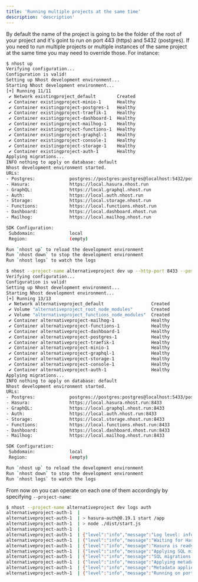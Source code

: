 ```yaml
---
title: 'Running multiple projects at the same time'
description: 'description'
---
```


By default the name of the project is going to be the folder of the root of your project and it's goint to run on port 443 (https) and 5432 (postgres). If you need to run multiple projects or multiple instances of the same project at the same time you may need to override those. For instance:

```bash
$ nhost up
Verifying configuration...
Configuration is valid!
Setting up Nhost development environment...
Starting Nhost development environment...
[+] Running 11/11
 ✔ Network existingproject_default        Created                       0.0s
 ✔ Container existingproject-minio-1      Healthy                      13.9s
 ✔ Container existingproject-postgres-1   Healthy                      13.9s
 ✔ Container existingproject-traefik-1    Healthy                      13.9s
 ✔ Container existingproject-dashboard-1  Healthy                      13.9s
 ✔ Container existingproject-mailhog-1    Healthy                      13.9s
 ✔ Container existingproject-functions-1  Healthy                      13.9s
 ✔ Container existingproject-graphql-1    Healthy                      13.8s
 ✔ Container existingproject-console-1    Healthy                      18.8s
 ✔ Container existingproject-storage-1    Healthy                      13.8s
 ✔ Container existingproject-auth-1       Healthy                      18.8s
Applying migrations...
INFO nothing to apply on database: default
Nhost development environment started.
URLs:
- Postgres:             postgres://postgres:postgres@localhost:5432/postgres
- Hasura:               https://local.hasura.nhost.run
- GraphQL:              https://local.graphql.nhost.run
- Auth:                 https://local.auth.nhost.run
- Storage:              https://local.storage.nhost.run
- Functions:            https://local.functions.nhost.run
- Dashboard:            https://local.dashboard.nhost.run
- Mailhog:              https://local.mailhog.nhost.run

SDK Configuration:
 Subdomain:             local
 Region:                (empty)

Run `nhost up` to reload the development environment
Run `nhost down` to stop the development environment
Run `nhost logs` to watch the logs

$ nhost --project-name alternativeproject dev up --http-port 8433 --postgres-port 5433
Verifying configuration...
Configuration is valid!
Setting up Nhost development environment...
Starting Nhost development environment...
[+] Running 13/13
 ✔ Network alternativeproject_default                  Created               0.0s
 ✔ Volume "alternativeproject_root_node_modules"       Created               0.0s
 ✔ Volume "alternativeproject_functions_node_modules"  Created               0.0s
 ✔ Container alternativeproject-mailhog-1              Healthy              13.7s
 ✔ Container alternativeproject-functions-1            Healthy              13.7s
 ✔ Container alternativeproject-dashboard-1            Healthy              13.7s
 ✔ Container alternativeproject-postgres-1             Healthy              13.7s
 ✔ Container alternativeproject-traefik-1              Healthy              13.7s
 ✔ Container alternativeproject-minio-1                Healthy              13.7s
 ✔ Container alternativeproject-graphql-1              Healthy              13.7s
 ✔ Container alternativeproject-storage-1              Healthy              13.7s
 ✔ Container alternativeproject-console-1              Healthy              18.7s
 ✔ Container alternativeproject-auth-1                 Healthy              18.2s
Applying migrations...
INFO nothing to apply on database: default
Nhost development environment started.
URLs:
- Postgres:             postgres://postgres:postgres@localhost:5433/postgres
- Hasura:               https://local.hasura.nhost.run:8433
- GraphQL:              https://local.graphql.nhost.run:8433
- Auth:                 https://local.auth.nhost.run:8433
- Storage:              https://local.storage.nhost.run:8433
- Functions:            https://local.functions.nhost.run:8433
- Dashboard:            https://local.dashboard.nhost.run:8433
- Mailhog:              https://local.mailhog.nhost.run:8433

SDK Configuration:
 Subdomain:             local
 Region:                (empty)

Run `nhost up` to reload the development environment
Run `nhost down` to stop the development environment
Run `nhost logs` to watch the logs
```

From now on you can operate on each one of them accordingly by specifying `--project-name`:

```bash
$ nhost --project-name alternativeproject dev logs auth
alternativeproject-auth-1  |
alternativeproject-auth-1  | > hasura-auth@0.19.1 start /app
alternativeproject-auth-1  | > node ./dist/start.js
alternativeproject-auth-1  |
alternativeproject-auth-1  | {"level":"info","message":"Log level: info"}
alternativeproject-auth-1  | {"level":"info","message":"Waiting for Hasura to be ready..."}
alternativeproject-auth-1  | {"level":"info","message":"Hasura is ready"}
alternativeproject-auth-1  | {"level":"info","message":"Applying SQL migrations..."}
alternativeproject-auth-1  | {"level":"info","message":"SQL migrations applied"}
alternativeproject-auth-1  | {"level":"info","message":"Applying metadata..."}
alternativeproject-auth-1  | {"level":"info","message":"Metadata applied"}
alternativeproject-auth-1  | {"level":"info","message":"Running on port 4000"}
```


